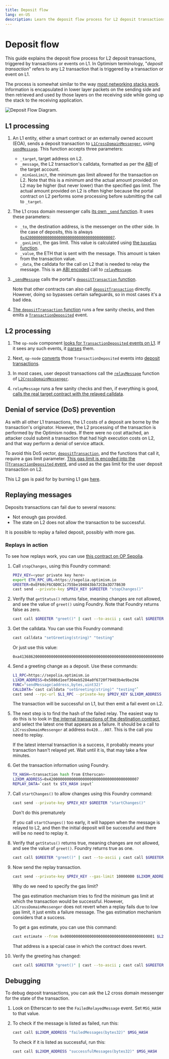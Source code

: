 ```yaml
---
title: Deposit flow
lang: en-US
description: Learn the deposit flow process for L2 deposit transactions, triggered by events on L1.
---
```



# Deposit flow

This guide explains the deposit flow process for L2 deposit transactions, triggered by transactions or events on L1. In Optimism terminology, "*deposit transaction*" refers to any L2 transaction that is triggered by a transaction or event on L1.

The process is somewhat similar to the way [most networking stacks work](https://en.wikipedia.org/wiki/Encapsulation_\(networking\)).
Information is encapsulated in lower layer packets on the sending side and then retrieved and used by those layers on the receiving side while going up the stack to the receiving application.

![Deposit Flow Diagram.](/img/op-stack/protocol/deposit-flow-dark-mode.svg)

## L1 processing

1.  An L1 entity, either a smart contract or an externally owned account (EOA), sends a deposit transaction to [`L1CrossDomainMessenger`](https://github.com/ethereum-optimism/optimism/blob/62c7f3b05a70027b30054d4c8974f44000606fb7/packages/contracts-bedrock/contracts/L1/L1CrossDomainMessenger.sol), using [`sendMessage`](https://github.com/ethereum-optimism/optimism/blob/62c7f3b05a70027b30054d4c8974f44000606fb7/packages/contracts-bedrock/contracts/universal/CrossDomainMessenger.sol#L249-L289).
    This function accepts three parameters:

    *   `_target`, target address on L2.
    *   `_message`, the L2 transaction's calldata, formatted as per the [ABI](https://docs.soliditylang.org/en/v0.8.19/abi-spec.html) of the target account.
    *   `_minGasLimit`, the minimum gas limit allowed for the transaction on L2. Note that this is a *minimum* and the actual amount provided on L2 may be higher (but never lower) than the specified gas limit. The actual amount provided on L2 is often higher because the portal contract on L2 performs some processing before submitting the call to `_target`.

2.  The L1 cross domain messenger calls [its own `_send` function](https://github.com/ethereum-optimism/optimism/blob/62c7f3b05a70027b30054d4c8974f44000606fb7/packages/contracts-bedrock/contracts/L1/L1CrossDomainMessenger.sol#L42-L52).
    It uses these parameters:

    *   `_to`, the destination address, is the messenger on the other side.
        In the case of deposits, this is always [`0x4200000000000000000000000000000000000007`](https://sepolia-optimism.etherscan.io/address/0x4200000000000000000000000000000000000007).
    *   `_gasLimit`, the gas limit.
        This value is calculated using [the `baseGas` function](https://github.com/ethereum-optimism/optimism/blob/62c7f3b05a70027b30054d4c8974f44000606fb7/packages/contracts-bedrock/contracts/universal/CrossDomainMessenger.sol#L442-L471).
    *   `_value`, the ETH that is sent with the message.
        This amount is taken from the transaction value.
    *   `_data`, the calldata for the call on L2 that is needed to relay the message.
        This is an [ABI encoded](https://docs.soliditylang.org/en/v0.8.19/abi-spec.html) call to [`relayMessage`](https://github.com/ethereum-optimism/optimism/blob/62c7f3b05a70027b30054d4c8974f44000606fb7/packages/contracts-bedrock/contracts/universal/CrossDomainMessenger.sol#L291-L413).

3.  [`_sendMessage`](https://github.com/ethereum-optimism/optimism/blob/62c7f3b05a70027b30054d4c8974f44000606fb7/packages/contracts-bedrock/contracts/L1/L1CrossDomainMessenger.sol#L42-L52) calls the portal's [`depositTransaction` function](https://github.com/ethereum-optimism/optimism/blob/62c7f3b05a70027b30054d4c8974f44000606fb7/packages/contracts-bedrock/contracts/L1/OptimismPortal.sol#L422-L483).

    Note that other contracts can also call [`depositTransaction`](https://github.com/ethereum-optimism/optimism/blob/62c7f3b05a70027b30054d4c8974f44000606fb7/packages/contracts-bedrock/contracts/L1/OptimismPortal.sol#L422-L483) directly.
    However, doing so bypasses certain safeguards, so in most cases it's a bad idea.

4.  [The `depositTransaction` function](https://github.com/ethereum-optimism/optimism/blob/62c7f3b05a70027b30054d4c8974f44000606fb7/packages/contracts-bedrock/contracts/L1/OptimismPortal.sol#L422-L483) runs a few sanity checks, and then emits a [`TransactionDeposited`](https://github.com/ethereum-optimism/optimism/blob/62c7f3b05a70027b30054d4c8974f44000606fb7/packages/contracts-bedrock/contracts/L1/OptimismPortal.sol#L85-L99) event.

## L2 processing

1.  The `op-node` component [looks for `TransactionDeposited` events on L1](https://github.com/ethereum-optimism/optimism/blob/62c7f3b05a70027b30054d4c8974f44000606fb7/op-node/rollup/derive/deposits.go#L13-L33).
    If it sees any such events, it [parses](https://github.com/ethereum-optimism/optimism/blob/62c7f3b05a70027b30054d4c8974f44000606fb7/op-node/rollup/derive/deposit_log.go) them.

2.  Next, `op-node` [converts](https://github.com/ethereum-optimism/optimism/blob/62c7f3b05a70027b30054d4c8974f44000606fb7/op-node/rollup/derive/deposits.go#L35-L51) those `TransactionDeposited` events into [deposit transactions](https://specs.optimism.io/protocol/deposits.html#user-deposited-transactions).

3.  In most cases, user deposit transactions call the [`relayMessage`](https://github.com/ethereum-optimism/optimism/blob/62c7f3b05a70027b30054d4c8974f44000606fb7/packages/contracts-bedrock/contracts/universal/CrossDomainMessenger.sol#L291-L413) function of [`L2CrossDomainMessenger`](https://github.com/ethereum-optimism/optimism/blob/62c7f3b05a70027b30054d4c8974f44000606fb7/packages/contracts-bedrock/contracts/universal/CrossDomainMessenger.sol).

4.  `relayMessage` runs a few sanity checks and then, if everything is good, [calls the real target contract with the relayed calldata](https://github.com/ethereum-optimism/optimism/blob/62c7f3b05a70027b30054d4c8974f44000606fb7/packages/contracts-bedrock/contracts/universal/CrossDomainMessenger.sol#L394).

## Denial of service (DoS) prevention

As with all other L1 transactions, the L1 costs of a deposit are borne by the transaction's originator.
However, the L2 processing of the transaction is performed by the Optimism nodes.
If there were no cost attached, an attacker could submit a transaction that had high execution costs on L2, and that way perform a denial of service attack.

To avoid this DoS vector, [`depositTransaction`](https://github.com/ethereum-optimism/optimism/blob/62c7f3b05a70027b30054d4c8974f44000606fb7/packages/contracts-bedrock/contracts/L1/OptimismPortal.sol#L422-L483), and the functions that call it, require a gas limit parameter.
[This gas limit is encoded into the \[\]`TransactionDeposited` event](https://github.com/ethereum-optimism/optimism/blob/62c7f3b05a70027b30054d4c8974f44000606fb7/packages/contracts-bedrock/contracts/L1/OptimismPortal.sol#L469-L477), and used as the gas limit for the user deposit transaction on L2.

This L2 gas is paid for by burning L1 gas [here](https://github.com/ethereum-optimism/optimism/blob/62c7f3b05a70027b30054d4c8974f44000606fb7/packages/contracts-bedrock/contracts/L1/ResourceMetering.sol#L162).

## Replaying messages

Deposits transactions can fail due to several reasons:

*   Not enough gas provided.
*   The state on L2 does not allow the transaction to be successful.

It is possible to replay a failed deposit, possibly with more gas.

### Replays in action

To see how replays work, you can use [this contract on OP Sepolia](https://sepolia-optimism.etherscan.io/address/0xEF60cF6C6D0C1c755be104843bb72CDa3D778630#code).

1.  Call `stopChanges`, using this Foundry command:

    ```sh
    PRIV_KEY=<your private key here>
    export ETH_RPC_URL=https://sepolia.optimism.io
    GREETER=0xEF60cF6C6D0C1c755be104843bb72CDa3D778630
    cast send --private-key $PRIV_KEY $GREETER "stopChanges()"
    ```

2.  Verify that `getStatus()` returns false, meaning changes are not allowed, and see the value of `greet()` using Foundry.
    Note that Foundry returns false as zero.

    ```sh
    cast call $GREETER "greet()" | cast --to-ascii ; cast call $GREETER "getStatus()"
    ```

3.  Get the calldata.
    You can use this Foundry command:

    ```sh
    cast calldata "setGreeting(string)" "testing"
    ```

    Or just use this value:

    ```
    0xa41368620000000000000000000000000000000000000000000000000000000000000020000000000000000000000000000000000000000000000000000000000000000774657374696e6700000000000000000000000000000000000000000000000000
    ```

4.  Send a greeting change as a deposit.
    Use these commands:

    ```sh
    L1_RPC=https://sepolia.optimism.io
    L1XDM_ADDRESS=0x5086d1eef304eb5284a0f6720f79403b4e9be294
    FUNC="sendMessage(address,bytes,uint32)"
    CALLDATA=`cast calldata "setGreeting(string)" "testing"`
    cast send --rpc-url $L1_RPC --private-key $PRIV_KEY $L1XDM_ADDRESS $FUNC $GREETER $CALLDATA 10000000
    ```

    The transaction will be successful on L1, but then emit a fail event on L2.

5.  The next step is to find the hash of the failed relay.
    The easiest way to do this is to look in [the internal transactions of the destination contract](https://sepolia-optimism.etherscan.io/address/0xEF60cF6C6D0C1c755be104843bb72CDa3D778630#internaltx), and select the latest one that appears as a failure.
    It should be a call to `L2CrossDomainMessenger` at address `0x420...007`. This is the call you need to replay.

    If the latest internal transaction is a success, it probably means your transaction hasn't relayed yet. Wait until it is, that may take a few minutes.

6.  Get the transaction information using Foundry.

    ```sh
    TX_HASH=<transaction hash from Etherscan>
    L2XDM_ADDRESS=0x4200000000000000000000000000000000000007
    REPLAY_DATA=`cast tx $TX_HASH input`
    ```

7.  Call `startChanges()` to allow changes using this Foundry command:

    ```sh
    cast send --private-key $PRIV_KEY $GREETER "startChanges()"
    ```

    <Callout type="warning">
      Don't do this prematurely

      If you call `startChanges()` too early, it will happen when the message is relayed to L2, and then the initial deposit will be successful and there will be no need to replay it.
    </Callout>

8.  Verify that `getStatus()` returns true, meaning changes are not allowed, and see the value of `greet()`.
    Foundry returns true as one.

    ```sh
    cast call $GREETER "greet()" | cast --to-ascii ; cast call $GREETER "getStatus()"
    ```

9.  Now send the replay transaction.

    ```sh
    cast send --private-key $PRIV_KEY --gas-limit 10000000 $L2XDM_ADDRESS $REPLAY_DATA 
    ```

    <Callout type="info">
      Why do we need to specify the gas limit?

      The gas estimation mechanism tries to find the minimum gas limit at which the transaction would be successful.
      However, `L2CrossDomainMessenger` does not revert when a replay fails due to low gas limit, it just emits a failure message.
      The gas estimation mechanism considers that a success.

      To get a gas estimate, you can use this command:

      ```sh
      cast estimate --from 0x0000000000000000000000000000000000000001 $L2XDM_ADDRESS $REPLAY_DATA
      ```

      That address is a special case in which the contract does revert.
    </Callout>

10. Verify the greeting has changed:

    ```sh
    cast call $GREETER "greet()" | cast --to-ascii ; cast call $GREETER "getStatus()"
    ```

## Debugging

To debug deposit transactions, you can ask the L2 cross domain messenger for the state of the transaction.

1.  Look on Etherscan to see the `FailedRelayedMessage` event. Set `MSG_HASH` to that value.

2.  To check if the message is listed as failed, run this:

    ```sh
    cast call $L2XDM_ADDRESS "failedMessages(bytes32)" $MSG_HASH
    ```

    To check if it is listed as successful, run this:

    ```sh
    cast call $L2XDM_ADDRESS "successfulMessages(bytes32)" $MSG_HASH
    ```
